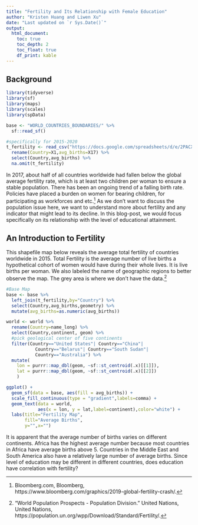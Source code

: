 ```yaml
---
title: "Fertility and Its Relationship with Female Education"
author: "Kristen Huang and Liwen Xu"
date: "Last updated on `r Sys.Date()`"
output:
  html_document:
    toc: true
    toc_depth: 2
    toc_float: true
    df_print: kable
---
```


<!--
Comments in HTML are like this! 
-->

## Background

```r
library(tidyverse)
library(sf)
library(maps)
library(scales)
library(spData)
```

```r
base <- "WORLD_COUNTRIES_BOUNDARIES/" %>%
  sf::read_sf()

#specifically for 2015-2020
t_fertility <- read_csv("https://docs.google.com/spreadsheets/d/e/2PACX-1vTcJCzLBnpf6HRUcoEwmXe5PiMeKr6zQg7YUfoogvPfhvlNKkAkpHb85Wyi0uRWYM7r7BXIhrugAO6f/pub?gid=533862032&single=true&output=csv") %>%
  rename(Country=X1,avg_births=X17) %>%
  select(Country,avg_births) %>%
  na.omit(t_fertility)
```

In 2017, about half of all countries worldwide had fallen below the global average fertility rate, which is at least two children per woman to ensure a stable population. There has been an ongoing trend of a falling birth rate. Policies have placed a burden on women for bearing children, for participating as workforces and etc.^[Bloomberg.com, Bloomberg, https://www.bloomberg.com/graphics/2019-global-fertility-crash/.] As we don’t want to discuss the population issue here, we want to understand more about fertility and any indicator that might lead to its decline. In this blog-post, we would focus specifically on its relationship with the level of educational attainment.

## An Introduction to Fertility

This shapefile map below reveals the average total fertility of countries worldwide in 2015. Total Fertility is the average number of live births a hypothetical cohort of women would have during their whole lives. It is live births per woman. We also labeled the name of geographic regions to better observe the map. The grey area is where we don’t have the data.^[“World Population Prospects - Population Division.” United Nations, United Nations, https://population.un.org/wpp/Download/Standard/Fertility/.]

```r
#Base Map
base <- base %>%
  left_join(t_fertility,by="Country") %>%
  select(Country,avg_births,geometry) %>%
  mutate(avg_births=as.numeric(avg_births)) 

world <- world %>%
  rename(Country=name_long) %>%
  select(Country,continent, geom) %>%
  #pick geological center of five continents
  filter(Country=="United States"| Country=="China"|
           Country=="Belarus"| Country=="South Sudan"|
           Country=="Australia") %>%
  mutate(
    lon = purrr::map_dbl(geom, ~sf::st_centroid(.x)[[1]]),
    lat = purrr::map_dbl(geom, ~sf::st_centroid(.x)[[2]])
    )

ggplot() +
  geom_sf(data = base, aes(fill = avg_births)) +
  scale_fill_continuous(type = "gradient",labels=comma) +
  geom_text(data = world, 
            aes(x = lon, y = lat,label=continent),color="white") +
  labs(title="Fertility Map",
       fill="Average Births",
       y="",x="")
```

It is apparent that the average number of births varies on different continents. Africa has the highest average number because most countries in Africa have average births above 5. Countries in the Middle East and South America also have a relatively large number of average births. Since level of education may be different in different countries, does education have correlation with fertility?